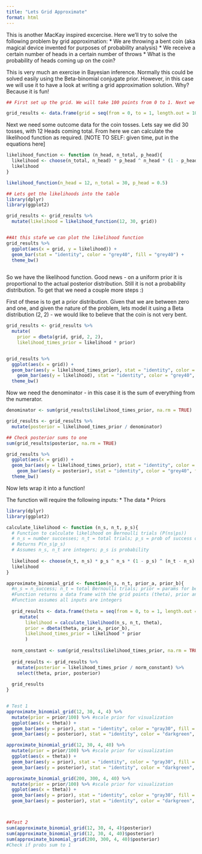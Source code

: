 ```yaml
---
title: "Lets Grid Approximate"
format: html
---
```


This is another MacKay inspired excercise. Here we'll try to solve the following problem by grid approximation:
* We are throwing a bent coin (aka magical device invented for purposes of probability analysis)
* We receive a certain number of heads in a certain number of throws
* What is the probability of heads coming up on the coin?

This is very much an exercise in Bayesian inference. Normally this could be solved easily using the Beta-binomial conjugate prior. However, in this case we will use it to have a look at writing a grid approximation solution. Why? Because it is fun!

```r
## First set up the grid. We will take 100 points from 0 to 1. Next we shall assign a uniform prior across the grid.

grid_results <- data.frame(grid = seq(from = 0, to = 1, length.out = 100))

```

Next we need some outcome data for the coin tosses. Lets say we did 30 tosses, with 12 Heads coming total. From here we can calculate the likelihood function as required. [NOTE TO SELF: given time, put in the equations here]

```r

likelihood_function <- function (n_head, n_total, p_head){
  likelihood <- choose(n_total, n_head) * p_head ^ n_head * (1 - p_head) ^ (n_total - n_head)
  likelihood
}

likelihood_function(n_head = 12, n_total = 30, p_head = 0.5)

```

```r
## Lets get the likelihoods into the table
library(dplyr)
library(ggplot2)

grid_results <- grid_results %>%
  mutate(likelihood = likelihood_function(12, 30, grid))


##At this stafe we can plot the likelihood function
grid_results %>%
  ggplot(aes(x = grid, y = likelihood)) +
  geom_bar(stat = "identity", color = "grey40", fill = "grey40") +
  theme_bw()
  

```
So we have the likelihood function. Good news - on a uniform prior it is proportional to the actual posterior distribution. Still it is not a probability distribution. To get that we need a couple more steps :)

First of these is to get a prior distribution. Given that we are between zero and one, and given the nature of the problem, lets model it using a Beta distribution (2, 2) - we would like to believe that the coin is not very bent.

```r
grid_results <- grid_results %>%
  mutate(
    prior = dbeta(grid, grid, 2, 2),
    likelihood_times_prior = likelihood * prior)


grid_results %>%
  ggplot(aes(x = grid)) +
  geom_bar(aes(y = likelihood_times_prior), stat = "identity", color = "grey60", fill = "grey60") +
    geom_bar(aes(y = likelihood), stat = "identity", color = "grey40", fill = "grey40") +
  theme_bw()

```

Now we need the denominator - in this case it is the sum of everything from the numerator.
```r
denominator <- sum(grid_results$likelihood_times_prior, na.rm = TRUE)

grid_results <- grid_results %>%
  mutate(posterior = likelihood_times_prior / denominator)

## Check posterior sums to one
sum(grid_results$posterior, na.rm = TRUE)

grid_results %>%
  ggplot(aes(x = grid)) +
  geom_bar(aes(y = likelihood_times_prior), stat = "identity", color = "grey60", fill = "grey60") +
    geom_bar(aes(y = posterior), stat = "identity", color = "grey40", fill = "grey40") +
  theme_bw()

```

Now lets wrap it into a function!

The function will require the following inputs:
* The data
* Priors

```r

library(dplyr)
library(ggplot2)

calculate_likelihood <- function (n_s, n_t, p_s){
  # Function to calculate likelihood on Bernoulli trials (P(ns|ps))
  # n_s = number successes; n_t = total trials; p_s = prob of success on trial
  # Returns P(n_s|p_s)
  # Assumes n_s, n_t are integers; p_s is probability
  
  likelihood <- choose(n_t, n_s) * p_s ^ n_s * (1 - p_s) ^ (n_t - n_s)
  likelihood
}

approximate_binomial_grid <- function(n_s, n_t, prior_a, prior_b){
  #n_s = n_success; n_t = total Bernoulli trials; prior = params for beta distrib
  #Function returns a data frame with the grid points (theta), prior and posterior distribs
  #Function assumes all inputs are integers
  
  grid_results <- data.frame(theta = seq(from = 0, to = 1, length.out = 100)) %>%
     mutate(
       likelihood = calculate_likelihood(n_s, n_t, theta),
       prior = dbeta(theta, prior_a, prior_b),
       likelihood_times_prior = likelihood * prior
       )
  
  norm_constant <- sum(grid_results$likelihood_times_prior, na.rm = TRUE)
  
  grid_results <- grid_results %>%
    mutate(posterior = likelihood_times_prior / norm_constant) %>%
    select(theta, prior, posterior)
  
  grid_results
}


# Test 1
approximate_binomial_grid(12, 30, 4, 4) %>%
  mutate(prior = prior/100) %>% #scale prior for visualization
  ggplot(aes(x = theta)) +
  geom_bar(aes(y = prior), stat = "identity", color = "gray30", fill = "gray30") +
  geom_bar(aes(y = posterior), stat = "identity", color = "darkgreen", fill = "darkgreen")

approximate_binomial_grid(12, 30, 4, 40) %>%
  mutate(prior = prior/100) %>% #scale prior for visualization
  ggplot(aes(x = theta)) +
  geom_bar(aes(y = prior), stat = "identity", color = "gray30", fill = "gray30") +
  geom_bar(aes(y = posterior), stat = "identity", color = "darkgreen", fill = "darkgreen")

approximate_binomial_grid(200, 300, 4, 40) %>%
  mutate(prior = prior/100) %>% #scale prior for visualization
  ggplot(aes(x = theta)) +
  geom_bar(aes(y = prior), stat = "identity", color = "gray30", fill = "gray30") +
  geom_bar(aes(y = posterior), stat = "identity", color = "darkgreen", fill = "darkgreen")



##Test 2
sum(approximate_binomial_grid(12, 30, 4, 4)$posterior)
sum(approximate_binomial_grid(12, 30, 4, 40)$posterior)
sum(approximate_binomial_grid(200, 300, 4, 40)$posterior)
#Check if probs sum to 1


```


